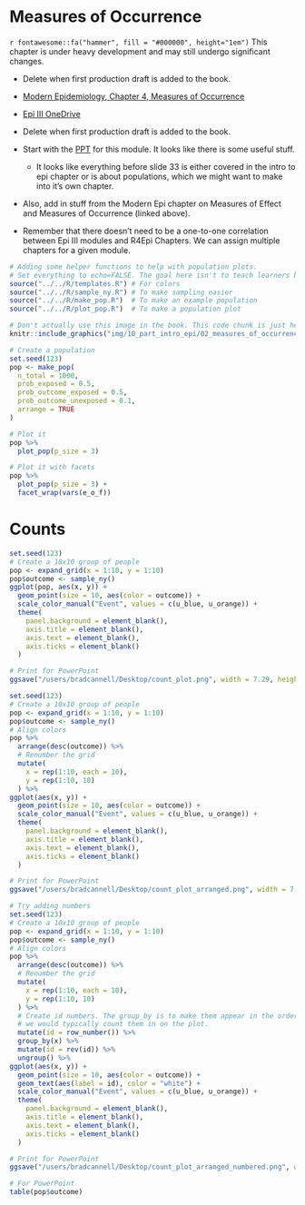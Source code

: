 # Measures of Occurrence

<!-- 
Hidden comments placeholder
---------------------------

To preview:
bookdown::preview_chapter("chapters/10_part_intro_epi/03_measures_of_association.Rmd")

Copy and paste:
👆**Here's what we did above:**

-->

<p class="under-construction"> `r fontawesome::fa("hammer", fill = "#000000", height="1em")` This chapter is under heavy development and may still undergo significant changes. </p>

<!-- Useful resources -->

* Delete when first production draft is added to the book.

* [Modern Epidemiology, Chapter 4, Measures of Occurrence](https://wolterskluwer.vitalsource.com/reader/books/9781975166298/epubcfi/6/22)

* [Epi III OneDrive](https://uthtmc-my.sharepoint.com/personal/michael_b_cannell_uth_tmc_edu//_layouts/15/onedrive.aspx?login_hint=Michael%2EB%2ECannell%40uth%2Etmc%2Eedu&id=%2Fpersonal%2Fmichael%5Fb%5Fcannell%5Futh%5Ftmc%5Fedu%2FDocuments%2F03%20Teaching%2F01%20Courses%20%2D%20Current%2FEpi%20III)

<!-- Notes --> 

* Delete when first production draft is added to the book.

* Start with the [PPT](https://uthtmc-my.sharepoint.com/:p:/r/personal/michael_b_cannell_uth_tmc_edu/_layouts/15/Doc.aspx?sourcedoc=%7B42BFC14E-B01C-45CA-AC65-E107EBB7DDFB%7D&file=measures_of_occurrence.pptx&action=edit&mobileredirect=true) for this module. It looks like there is some useful stuff. 

  - It looks like everything before slide 33 is either covered in the intro to epi chapter or is about populations, which we might want to make into it's own chapter. 

* Also, add in stuff from the Modern Epi chapter on Measures of Effect and Measures of Occurrence (linked above). 

* Remember that there doesn't need to be a one-to-one correlation between Epi III modules and R4Epi Chapters. We can assign multiple chapters for a given module.

```r
# Adding some helper functions to help with population plots.
# Set everything to echo=FALSE. The goal here isn't to teach learners how to make population plots. It is simply to use them as a visual aid for learning about populations and samples.
source("../../R/templates.R") # For colors
source("../../R/sample_ny.R") # To make sampling easier
source("../../R/make_pop.R")  # To make an example population
source("../../R/plot_pop.R")  # To make a population plot
```

```r
# Don't actually use this image in the book. This code chunk is just here as a placeholder.
knitr::include_graphics("img/10_part_intro_epi/02_measures_of_occurrence/Slide1.png")
```


```r
# Create a population
set.seed(123)
pop <- make_pop(
  n_total = 1000,
  prob_exposed = 0.5,
  prob_outcome_exposed = 0.5,
  prob_outcome_unexposed = 0.1,
  arrange = TRUE
)
```

```r
# Plot it
pop %>% 
  plot_pop(p_size = 3)
```

<!-- I would like to add counts to the facet ribbons -->

```r
# Plot it with facets
pop %>% 
  plot_pop(p_size = 3) +
  facet_wrap(vars(e_o_f)) 
```

# Counts

```r
set.seed(123)
# Create a 10x10 group of people
pop <- expand_grid(x = 1:10, y = 1:10)
pop$outcome <- sample_ny()
ggplot(pop, aes(x, y)) + 
  geom_point(size = 10, aes(color = outcome)) +
  scale_color_manual("Event", values = c(u_blue, u_orange)) +
  theme(
    panel.background = element_blank(),
    axis.title = element_blank(),
    axis.text = element_blank(),
    axis.ticks = element_blank()
  )

# Print for PowerPoint
ggsave("/users/bradcannell/Desktop/count_plot.png", width = 7.29, height = 4.51)
```

```r
set.seed(123)
# Create a 10x10 group of people
pop <- expand_grid(x = 1:10, y = 1:10)
pop$outcome <- sample_ny()
# Align colors
pop %>% 
  arrange(desc(outcome)) %>% 
  # Renumber the grid
  mutate(
    x = rep(1:10, each = 10),
    y = rep(1:10, 10)
  ) %>% 
ggplot(aes(x, y)) + 
  geom_point(size = 10, aes(color = outcome)) +
  scale_color_manual("Event", values = c(u_blue, u_orange)) +
  theme(
    panel.background = element_blank(),
    axis.title = element_blank(),
    axis.text = element_blank(),
    axis.ticks = element_blank()
  )

# Print for PowerPoint
ggsave("/users/bradcannell/Desktop/count_plot_arranged.png", width = 7.29, height = 4.51)
```

```r
# Try adding numbers
set.seed(123)
# Create a 10x10 group of people
pop <- expand_grid(x = 1:10, y = 1:10)
pop$outcome <- sample_ny()
# Align colors
pop %>% 
  arrange(desc(outcome)) %>% 
  # Renumber the grid
  mutate(
    x = rep(1:10, each = 10),
    y = rep(1:10, 10)
  ) %>% 
  # Create id numbers. The group_by is to make them appear in the order
  # we would typically count them in on the plot.
  mutate(id = row_number()) %>% 
  group_by(x) %>%
  mutate(id = rev(id)) %>% 
  ungroup() %>% 
ggplot(aes(x, y)) + 
  geom_point(size = 10, aes(color = outcome)) +
  geom_text(aes(label = id), color = "white") +
  scale_color_manual("Event", values = c(u_blue, u_orange)) +
  theme(
    panel.background = element_blank(),
    axis.title = element_blank(),
    axis.text = element_blank(),
    axis.ticks = element_blank()
  )

# Print for PowerPoint
ggsave("/users/bradcannell/Desktop/count_plot_arranged_numbered.png", width = 7.29, height = 4.51)
```


```r
# For PowerPoint
table(pop$outcome)
```




